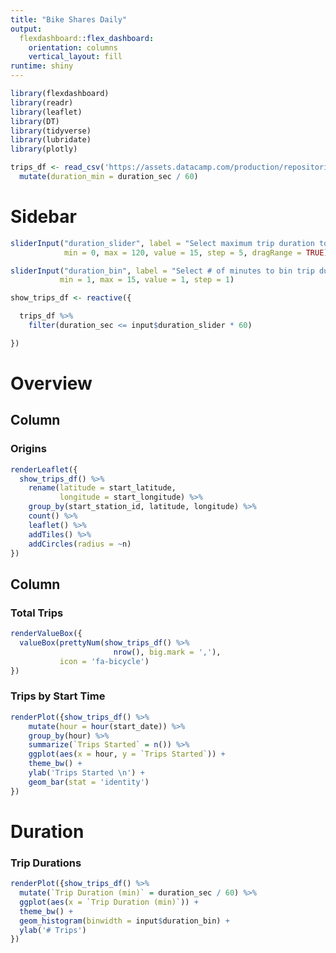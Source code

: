 ```yaml
---
title: "Bike Shares Daily"
output: 
  flexdashboard::flex_dashboard:
    orientation: columns
    vertical_layout: fill
runtime: shiny
---
```


```r
library(flexdashboard)
library(readr)
library(leaflet)
library(DT)
library(tidyverse)
library(lubridate)
library(plotly)

trips_df <- read_csv('https://assets.datacamp.com/production/repositories/1448/datasets/1f12031000b09ad096880bceb61f6ca2fd95e2eb/sanfran_bikeshare_joined_oneday.csv') %>%
  mutate(duration_min = duration_sec / 60)

```

Sidebar {.sidebar}
====================

```r

sliderInput("duration_slider", label = "Select maximum trip duration to display (in minutes):",
            min = 0, max = 120, value = 15, step = 5, dragRange = TRUE)

sliderInput("duration_bin", label = "Select # of minutes to bin trip durations:",
           min = 1, max = 15, value = 1, step = 1)

show_trips_df <- reactive({

  trips_df %>%
    filter(duration_sec <= input$duration_slider * 60)

})
```



Overview
====================

Column {data-width=450}
-----------------------------------------------------------------------

### Origins

```r

renderLeaflet({
  show_trips_df() %>%
    rename(latitude = start_latitude,
           longitude = start_longitude) %>%
    group_by(start_station_id, latitude, longitude) %>%
    count() %>%
    leaflet() %>%
    addTiles() %>%
    addCircles(radius = ~n)
})

```


Column {data-width=350}
-----------------------------------------------------------------------

### Total Trips

```r

renderValueBox({
  valueBox(prettyNum(show_trips_df() %>%
                       nrow(), big.mark = ','), 
           icon = 'fa-bicycle')
})

```

### Trips by Start Time

```r

renderPlot({show_trips_df() %>%
    mutate(hour = hour(start_date)) %>%
    group_by(hour) %>%
    summarize(`Trips Started` = n()) %>%
    ggplot(aes(x = hour, y = `Trips Started`)) +
    theme_bw() +
    ylab('Trips Started \n') +
    geom_bar(stat = 'identity') 
})

```

Duration
====================

### Trip Durations

```r

renderPlot({show_trips_df() %>%
  mutate(`Trip Duration (min)` = duration_sec / 60) %>%
  ggplot(aes(x = `Trip Duration (min)`)) +
  theme_bw() +
  geom_histogram(binwidth = input$duration_bin) +
  ylab('# Trips')
})

```


